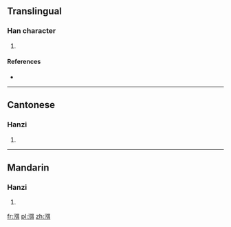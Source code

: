==Translingual==

===Han character===
{{Han char|rn=85|rad=水|as=09|sn=12|four=3114<sub>0</sub>|canj=水弓尸十 (ENSJ)}}

# {{defn|Han|sort=水09}}

====References====
* {{Han ref|kx=0635.080|dkj=17787|dj=1042.060|hdz=31690.010|uh=6E33|ud=28211|bh=D9F7|bd=55799}}

----

==Cantonese==

===Hanzi===
{{yue-hanzi|jyut=|y=mai5}}

# {{defn|Cantonese|sort=水09}}

----

==Mandarin==

===Hanzi===
{{cmn-hanzi|pin=[[mǐ]] ([[mi3]])|wg=mi<sup>3</sup>}}

# {{defn|Mandarin|sort=水09}}

[[fr:渳]]
[[pl:渳]]
[[zh:渳]]